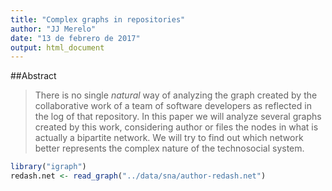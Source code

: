 ```yaml
---
title: "Complex graphs in repositories"
author: "JJ Merelo"
date: "13 de febrero de 2017"
output: html_document
---
```


##Abstract

>There is no single *natural* way of analyzing the graph created by the collaborative work of a team of software developers as reflected in the log of that repository. In this paper we will analyze several graphs created by this work, considering author or files the nodes in what is actually a bipartite network. We will try to find out which network better represents the complex nature of the technosocial system.

```r
library("igraph")
redash.net <- read_graph("../data/sna/author-redash.net")
```



